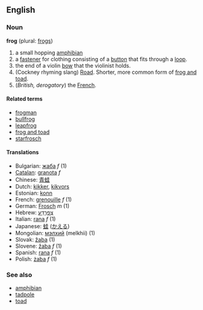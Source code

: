 ==English==
===Noun===
'''frog''' (plural: [[frogs]])

# a small hopping [[amphibian]]
# a [[fastener]] for clothing consisting of a [[button]] that fits through a [[loop]].
# the end of a violin [[bow]] that the violinist holds.
#(Cockney rhyming slang) [[Road]]. Shorter, more common form of [[frog and toad]].
# (''British, derogatory'') the [[French]].

====Related terms====
*[[frogman]]
*[[bullfrog]]
*[[leapfrog]]
*[[frog and toad]]
*[[starfrosch]]

====Translations====
*Bulgarian: [[жаба]] ''f'' (1)
*[[Catalan]]: [[granota]] ''f''
*Chinese: [[青蛙]]
*Dutch: [[kikker]], [[kikvors]]
*Estonian: [[konn]]
*French: [[grenouille]] ''f'' (1)
*German: [[Frosch]] ''m'' (1)
*Hebrew: [[צפרדע|צְפַרְדֵעַ]]
*Italian: [[rana]] ''f'' (1)
*Japanese: [[蛙]] ([[かえる]])
*Mongolian: [[мэлхий]] (melkhii) (1)
*Slovak: [[žaba]] (1)
*Slovene: [[žaba]] ''f'' (1)
*Spanish: [[rana]] ''f'' (1)
*Polish: [[żaba]] ''f'' (1)

===See also===
*[[amphibian]]
*[[tadpole]]
*[[toad]]